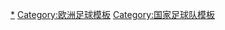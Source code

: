 {{Navbox
|name = 歐洲足協21歲以下國家足球隊
|title = [[歐洲足協]]所屬21歲以下國家足球隊
|state = {{{state|autocollapse}}}
|listclass = hlist

|list1 =
* [[阿爾巴尼亞21歲以下國家足球隊|阿爾巴尼亞]]
* [[安道爾21歲以下國家足球隊|安道爾]]
* [[亞美尼亞21歲以下國家足球隊|亞美尼亞]]
* [[奧地利21歲以下國家足球隊|奧地利]]
* [[阿塞拜疆21歲以下國家足球隊|阿塞拜疆]]
* [[白俄羅斯21歲以下國家足球隊|白俄羅斯]]
* [[比利時21歲以下國家足球隊|比利時]]
* [[波斯尼亞黑塞哥維那21歲以下國家足球隊|波斯尼亞黑塞哥維那]]
* [[保加利亞21歲以下國家足球隊|保加利亞]]
* [[克羅地亞21歲以下國家足球隊|克羅地亞]]
* [[塞浦路斯21歲以下國家足球隊|塞浦路斯]]
* [[捷克21歲以下國家足球隊|捷克]]
* [[丹麥21歲以下國家足球隊|丹麥]]
* [[英格蘭21歲以下足球代表隊|英格蘭]]
* [[愛沙尼亞21歲以下國家足球隊|愛沙尼亞]]
* [[法羅群島21歲以下國家足球隊|法羅群島]]
* [[芬蘭21歲以下國家足球隊|芬蘭]]
* [[法國21歲以下國家足球隊|法國]]
* [[格魯吉亞21歲以下國家足球隊|格魯吉亞]]
* [[德國21歲以下國家足球隊|德國]]
* [[希臘21歲以下國家足球隊|希臘]]
* [[匈牙利21歲以下國家足球隊|匈牙利]]
* [[冰島21歲以下國家足球隊|冰島]]
* [[愛爾蘭21歲以下國家足球隊|愛爾蘭]]
* [[以色列21歲以下國家足球隊|以色列]]
* [[意大利21歲以下國家足球隊|意大利]]
* [[哈薩克21歲以下國家足球隊|哈薩克]]
* [[拉脫維亞21歲以下國家足球隊|拉脫維亞]]
* [[列支敦士登21歲以下國家足球隊|列支敦士登]]
* [[立陶宛21歲以下國家足球隊|立陶宛]]
* [[盧森堡21歲以下國家足球隊|盧森堡]]
* [[馬爾他21歲以下國家足球隊|馬爾他]]
* [[摩爾多瓦21歲以下國家足球隊|摩爾多瓦]]
* [[黑山21歲以下國家足球隊|黑山]]
* [[荷蘭21歲以下國家足球隊|荷蘭]]
* [[北馬其頓21歲以下國家足球隊|北馬其頓]]
* [[北愛爾蘭21歲以下足球代表隊|北愛爾蘭]]
* [[挪威21歲以下國家足球隊|挪威]]
* [[波蘭21歲以下國家足球隊|波蘭]]
* [[葡萄牙21歲以下國家足球隊|葡萄牙]]
* [[羅馬尼亞21歲以下國家足球隊|羅馬尼亞]]
* [[俄羅斯21歲以下國家足球隊|俄羅斯]]
* [[聖馬力諾21歲以下國家足球隊|聖馬力諾]]
* [[蘇格蘭21歲以下足球代表隊|蘇格蘭]]
* [[塞爾維亞21歲以下國家足球隊|塞爾維亞]]
* [[斯洛伐克21歲以下國家足球隊|斯洛伐克]]
* [[斯洛文尼亞21歲以下國家足球隊|斯洛文尼亞]]
* [[西班牙21歲以下國家足球隊|西班牙]]
* [[瑞典21歲以下國家足球隊|瑞典]]
* [[瑞士21歲以下國家足球隊|瑞士]]
* [[土耳其21歲以下國家足球隊|土耳其]]
* [[烏克蘭21歲以下國家足球隊|烏克蘭]]
* [[威爾斯21歲以下足球代表隊|威爾斯]]
}}<noinclude>
[[Category:欧洲国家足球队|*]]
[[Category:欧洲足球模板]]
[[Category:国家足球队模板]]
</noinclude>